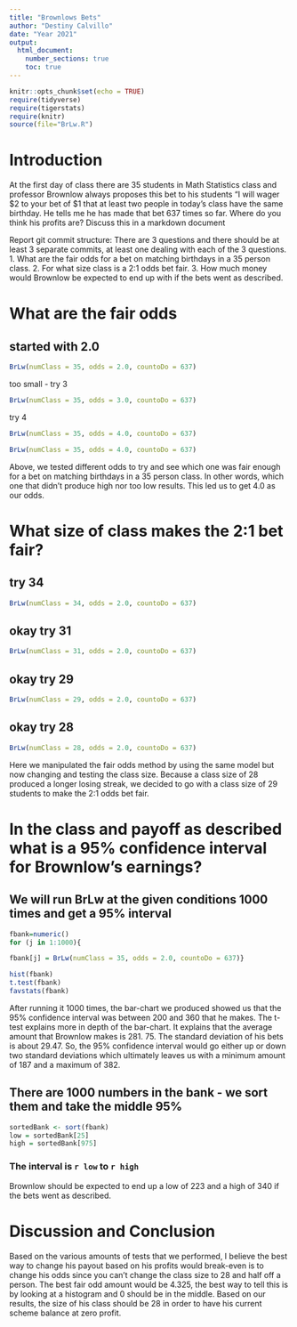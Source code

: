```yaml
---
title: "Brownlows Bets"
author: "Destiny Calvillo"
date: "Year 2021"
output: 
  html_document:
    number_sections: true
    toc: true
---
```


```r
knitr::opts_chunk$set(echo = TRUE)
require(tidyverse)
require(tigerstats)
require(knitr)
source(file="BrLw.R")
```


<!-- We recommend you use git branches -- create a separate branch for each major section i.e. Introduction, Methods, Results, Inferential Results, and Discussion and Conclusions - leave the YAML block untouched until the final merge where you put in your own name !-->

# Introduction

<!--In this section you explain what you are trying to show.  Where did the data come from?  What is the research or other question you are trying to answer?!-->

 At the first day of class there are 35 students in Math Statistics class and professor Brownlow always proposes this bet to his students "I will wager $2 to your bet of $1 that at least two people in today's class have  the same birthday.  He tells me he has made that bet 637 times so far. Where do you think his profits are? Discuss this in a markdown document
 
Report git commit structure:
There are 3 questions and there should be at least 3 separate commits, at least one dealing with each of the 3 questions.
1. What are the fair odds for a bet on matching birthdays in a 35 person class.
2. For what size class is a 2:1 odds bet fair.
3. How much money would Brownlow be expected to end up with if the bets went as described.

# What are the fair odds  


<!--Decide on your methods:  In this section explain the approach you will take to attack the issue --- how will you decide on a likely estimate of professor Brownlow's earnings or losses after 637 bets. Also explain how you construct a 95% confidence interval about your estimate of his winnings !-->

###

## started with 2.0

```r
BrLw(numClass = 35, odds = 2.0, countoDo = 637)
```

too small - try 3

```r
BrLw(numClass = 35, odds = 3.0, countoDo = 637)
```

try 4 

```r
BrLw(numClass = 35, odds = 4.0, countoDo = 637)
```

```r
BrLw(numClass = 35, odds = 4.0, countoDo = 637)
```

Above, we tested different odds to try and see which one was fair enough for a bet on matching birthdays in a 35 person class. In other words, which one that didn't produce high nor too low results. This led us to get 4.0 as our odds. 

# What size of class makes the 2:1 bet fair?  
<!--Explain and display the results of your method of coming up with the estimate of professor Brownlows betting profits!-->

## try 34
```r
BrLw(numClass = 34, odds = 2.0, countoDo = 637)
```

## okay try 31
```r
BrLw(numClass = 31, odds = 2.0, countoDo = 637)
```

## okay try 29
```r
BrLw(numClass = 29, odds = 2.0, countoDo = 637)
```

## okay try 28
```r
BrLw(numClass = 28, odds = 2.0, countoDo = 637)
```

Here we manipulated the fair odds method by using the same model but now changing and testing the class size. Because a class size of 28 produced a longer losing streak, we decided to go with a class size of 29 students to make the 2:1 odds bet fair. 

# In the class and payoff as described what is a 95% confidence interval for Brownlow's earnings?
  
<!--Explain and display your method of coming up with a 95% confidence interval of  professor Brownlows winnings (or losings)-->

## We will run BrLw at the given conditions 1000 times and get a 95% interval

```r
fbank=numeric()
for (j in 1:1000){

fbank[j] = BrLw(numClass = 35, odds = 2.0, countoDo = 637)}
```

```r
hist(fbank)
t.test(fbank)
favstats(fbank)
```

After running it 1000 times, the bar-chart we produced showed us that the 95% confidence interval was between 200 and 360 that he makes. The t-test explains more in depth of the bar-chart. It explains that the average amount that Brownlow makes is 281. 75. The standard deviation of his bets is about 29.47. So, the 95% confidence interval would go either up or down two standard deviations which ultimately leaves us with a minimum amount of 187 and a maximum of 382.

## There are 1000 numbers in the bank - we sort them and take the middle 95%

```r
sortedBank <- sort(fbank)
low = sortedBank[25]
high = sortedBank[975]
```

### The interval is `r low` to `r high`

Brownlow should be expected to end up a low of 223 and a high of 340 if the bets went as described.

# Discussion and Conclusion

<!--Discussion and conclusion here.  If professor Brownlow is consistantly making or losing money how could he change his payout so that his profits center on zero?  Also discuss what size his class should be in order to have his current scheme balance at zero profit.!-->

Based on the various amounts of tests that we performed, I believe the best way to change his payout based on his profits would break-even is to change his odds since you can't change the class size to 28 and half off a person. The best fair odd amount would be 4.325, the best way to tell this is by looking at a histogram and 0 should be in the middle. Based on our results, the size of his class should be 28 in order to have his current scheme balance at zero profit. 

